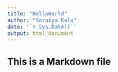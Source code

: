 ```yaml
---
title: "HelloWorld"
author: "Saraiya Kalu"
date: '`r Sys.Date()`'
output: html_document
---
```

## This is a Markdown file